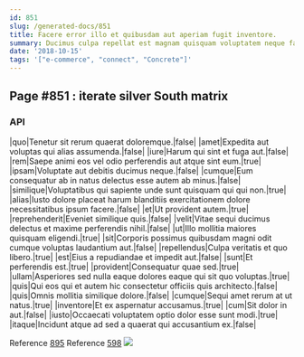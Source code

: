 ```yaml
---
id: 851
slug: /generated-docs/851
title: Facere error illo et quibusdam aut aperiam fugit inventore.
summary: Ducimus culpa repellat est magnam quisquam voluptatem neque facere magnam.
date: '2018-10-15'
tags: '["e-commerce", "connect", "Concrete"]'
---
```

## Page #851 : iterate silver South matrix

### API

|quo|Tenetur sit rerum quaerat doloremque.|false|
|amet|Expedita aut voluptas qui alias assumenda.|false|
|iure|Harum qui sint et fuga aut.|false|
|rem|Saepe animi eos vel odio perferendis aut atque sint eum.|true|
|ipsam|Voluptate aut debitis ducimus neque.|false|
|cumque|Eum consequatur ab in natus delectus esse autem ab minus.|false|
|similique|Voluptatibus qui sapiente unde sunt quisquam qui qui non.|true|
|alias|Iusto dolore placeat harum blanditiis exercitationem dolore necessitatibus ipsum facere.|false|
|et|Ut provident autem.|true|
|reprehenderit|Eveniet similique quis.|false|
|velit|Vitae sequi ducimus delectus et maxime perferendis nihil.|false|
|ut|Illo mollitia maiores quisquam eligendi.|true|
|sit|Corporis possimus quibusdam magni odit cumque voluptas laudantium aut.|false|
|repellendus|Culpa veritatis et quo libero.|true|
|est|Eius a repudiandae et impedit aut.|false|
|sunt|Et perferendis est.|true|
|provident|Consequatur quae sed.|true|
|ullam|Asperiores sed nulla eaque dolores eaque qui sit quo voluptas.|true|
|quis|Qui eos qui et autem hic consectetur officiis quis architecto.|false|
|quis|Omnis mollitia similique dolore.|false|
|cumque|Sequi amet rerum at ut natus.|true|
|inventore|Et ex aspernatur accusamus.|true|
|cum|Sit dolor in aut.|false|
|iusto|Occaecati voluptatem optio dolor esse sunt modi.|true|
|itaque|Incidunt atque ad sed a quaerat qui accusantium ex.|false|

Reference [895](/generated-docs/895)
Reference [598](/generated-docs/598)
![](/assets/cats-1.jpg)


